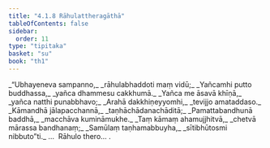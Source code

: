 ```yaml
---
title: "4.1.8 Rāhulattheragāthā"
tableOfContents: false
sidebar:
  order: 11
type: "tipitaka"
basket: "su"
book: "th1"
---
```



<DynamicBreadcrumb />

<Division number="295" book="th1" bookNo="19" page="271">

<Paragraph number="538" type="verses" book="th1">
_“Ubhayeneva sampanno,_  
_rāhulabhaddoti maṃ vidū;_  
_Yañcamhi putto buddhassa,_  
_yañca dhammesu cakkhumā._  

</Paragraph>

</Division>
<Division number="296" book="th1" bookNo="19" page="271">

<Paragraph number="539" type="verses" book="th1">
_Yañca me āsavā khīṇā,_  
_yañca natthi punabbhavo;_  
_Arahā dakkhiṇeyyomhi,_  
_tevijjo amataddaso._  

</Paragraph>

</Division>
<Division number="297" book="th1" bookNo="19" page="272">

<Paragraph number="540" type="verses" book="th1">
_Kāmandhā jālapacchannā,_  
_taṇhāchādanachāditā;_  
_Pamattabandhunā baddhā,_  
_macchāva kumināmukhe._  

</Paragraph>

</Division>
<Division number="298" book="th1" bookNo="19" page="272">

<Paragraph number="541" type="verses" book="th1">
_Taṃ kāmaṃ ahamujjhitvā,_  
_chetvā mārassa bandhanaṃ;_  
_Samūlaṃ taṇhamabbuyha,_  
_sītibhūtosmi nibbuto”ti._  


</Paragraph>
</Division>

<Paragraph number="542" type="center" book="th1">
…  Rāhulo thero… .
</Paragraph>
